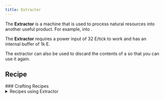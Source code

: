 ```yaml
---
title: Extractor
---
```


<ItemImage file="extractor" alt="Extractor" size="200" />

The **Extractor** is a machine that is used to process natural resources into another useful product. For example, <McItem slug="techreborn:sap" inline={true}/> into <McItem slug="techreborn:rubber" inline={true}/>.

The **Extractor** requires a power input of 32 E/tick to work and has an internal buffer of 1k E.

The extractor can also be used to discard the contents of a <McItem slug="techreborn:cell" inline={true}/> so that you can use it again.

## Recipe

<CraftingTable recipe="input techreborn:treetap techreborn:basic_machine_frame techreborn:treetap input techreborn:treetap techreborn:electronic_circuit techreborn:treetap input air air air output techreborn:extractor" />
### Crafting Recipes
		<details>
			<summary>Recipes using Extractor</summary>
			<details>
				<summary><McItem slug="minecraft:black_dye" /></summary>
				<Machine config={{
  "id": "black_dye_from_ink_sac",
  "input": [
    {
      "id": "minecraft:ink_sac",
      "qty": 1
    }
  ],
  "output": [
    {
      "id": "minecraft:black_dye",
      "qty": 2
    }
  ],
  "tool": "techreborn:extractor",
  "meta": {
    "power": 10,
    "time": 300
  }
}} />
<Machine config={{
  "id": "black_dye_from_wither_rose",
  "input": [
    {
      "id": "minecraft:wither_rose",
      "qty": 1
    }
  ],
  "output": [
    {
      "id": "minecraft:black_dye",
      "qty": 2
    }
  ],
  "tool": "techreborn:extractor",
  "meta": {
    "power": 10,
    "time": 300
  }
}} />
				</details>
<details>
				<summary><McItem slug="minecraft:blue_dye" /></summary>
				<Machine config={{
  "id": "blue_dye_from_cornflower",
  "input": [
    {
      "id": "minecraft:cornflower",
      "qty": 1
    }
  ],
  "output": [
    {
      "id": "minecraft:blue_dye",
      "qty": 2
    }
  ],
  "tool": "techreborn:extractor",
  "meta": {
    "power": 10,
    "time": 300
  }
}} />
<Machine config={{
  "id": "blue_dye_from_lapis_lazuli",
  "input": [
    {
      "id": "minecraft:lapis_lazuli",
      "qty": 1
    }
  ],
  "output": [
    {
      "id": "minecraft:blue_dye",
      "qty": 2
    }
  ],
  "tool": "techreborn:extractor",
  "meta": {
    "power": 10,
    "time": 300
  }
}} />
<Machine config={{
  "id": "blue_dye_from_tube_coral",
  "input": [
    {
      "id": "minecraft:tube_coral",
      "qty": 1
    }
  ],
  "output": [
    {
      "id": "minecraft:blue_dye",
      "qty": 1
    }
  ],
  "tool": "techreborn:extractor",
  "meta": {
    "power": 10,
    "time": 200
  }
}} />
<Machine config={{
  "id": "blue_dye_from_tube_coral_block",
  "input": [
    {
      "id": "minecraft:tube_coral_block",
      "qty": 1
    }
  ],
  "output": [
    {
      "id": "minecraft:blue_dye",
      "qty": 5
    }
  ],
  "tool": "techreborn:extractor",
  "meta": {
    "power": 10,
    "time": 400
  }
}} />
<Machine config={{
  "id": "blue_dye_from_tube_coral_fan",
  "input": [
    {
      "id": "minecraft:tube_coral_fan",
      "qty": 1
    }
  ],
  "output": [
    {
      "id": "minecraft:blue_dye",
      "qty": 1
    }
  ],
  "tool": "techreborn:extractor",
  "meta": {
    "power": 10,
    "time": 200
  }
}} />
				</details>
<Machine config={{
  "id": "brown_dye_from_cocoa_beans",
  "input": [
    {
      "id": "minecraft:cocoa_beans",
      "qty": 1
    }
  ],
  "output": [
    {
      "id": "minecraft:brown_dye",
      "qty": 2
    }
  ],
  "tool": "techreborn:extractor",
  "meta": {
    "power": 10,
    "time": 300
  }
}} />
<details>
				<summary><McItem slug="minecraft:bucket" /></summary>
				<Machine config={{
  "id": "bucket_from_lava_bucket",
  "input": [
    {
      "id": "minecraft:lava_bucket",
      "qty": 1
    }
  ],
  "output": [
    {
      "id": "minecraft:bucket",
      "qty": 1
    }
  ],
  "tool": "techreborn:extractor",
  "meta": {
    "power": 10,
    "time": 150
  }
}} />
<Machine config={{
  "id": "bucket_from_milk_bucket",
  "input": [
    {
      "id": "minecraft:milk_bucket",
      "qty": 1
    }
  ],
  "output": [
    {
      "id": "minecraft:bucket",
      "qty": 1
    }
  ],
  "tool": "techreborn:extractor",
  "meta": {
    "power": 10,
    "time": 150
  }
}} />
<Machine config={{
  "id": "bucket_from_powder_snow_bucket",
  "input": [
    {
      "id": "minecraft:powder_snow_bucket",
      "qty": 1
    }
  ],
  "output": [
    {
      "id": "minecraft:bucket",
      "qty": 1
    }
  ],
  "tool": "techreborn:extractor",
  "meta": {
    "power": 10,
    "time": 150
  }
}} />
<Machine config={{
  "id": "bucket_from_water_bucket",
  "input": [
    {
      "id": "minecraft:water_bucket",
      "qty": 1
    }
  ],
  "output": [
    {
      "id": "minecraft:bucket",
      "qty": 1
    }
  ],
  "tool": "techreborn:extractor",
  "meta": {
    "power": 10,
    "time": 150
  }
}} />
				</details>
<Machine config={{
  "id": "clay_ball_from_clay",
  "input": [
    {
      "id": "minecraft:clay",
      "qty": 1
    }
  ],
  "output": [
    {
      "id": "minecraft:clay_ball",
      "qty": 4
    }
  ],
  "tool": "techreborn:extractor",
  "meta": {
    "power": 10,
    "time": 300
  }
}} />
<details>
				<summary><McItem slug="minecraft:cyan_dye" /></summary>
				<Machine config={{
  "id": "cyan_dye_from_pitcher_plant",
  "input": [
    {
      "id": "minecraft:pitcher_plant",
      "qty": 1
    }
  ],
  "output": [
    {
      "id": "minecraft:cyan_dye",
      "qty": 4
    }
  ],
  "tool": "techreborn:extractor",
  "meta": {
    "power": 10,
    "time": 300
  }
}} />
<Machine config={{
  "id": "cyan_dye_from_prismarine_shard",
  "input": [
    {
      "id": "minecraft:prismarine_shard",
      "qty": 1
    }
  ],
  "output": [
    {
      "id": "minecraft:cyan_dye",
      "qty": 1
    }
  ],
  "tool": "techreborn:extractor",
  "meta": {
    "power": 10,
    "time": 300
  }
}} />
				</details>
<Machine config={{
  "id": "flint_from_gravel",
  "input": [
    {
      "id": "minecraft:gravel",
      "qty": 1
    }
  ],
  "output": [
    {
      "id": "minecraft:flint",
      "qty": 1
    }
  ],
  "tool": "techreborn:extractor",
  "meta": {
    "power": 2,
    "time": 200
  }
}} />
<details>
				<summary><McItem slug="minecraft:glass_bottle" /></summary>
				<Machine config={{
  "id": "glass_bottle_from_experience_bottle",
  "input": [
    {
      "id": "minecraft:experience_bottle",
      "qty": 1
    }
  ],
  "output": [
    {
      "id": "minecraft:glass_bottle",
      "qty": 1
    }
  ],
  "tool": "techreborn:extractor",
  "meta": {
    "power": 10,
    "time": 150
  }
}} />
<Machine config={{
  "id": "glass_bottle_from_honey_bottle",
  "input": [
    {
      "id": "minecraft:honey_bottle",
      "qty": 1
    }
  ],
  "output": [
    {
      "id": "minecraft:glass_bottle",
      "qty": 1
    }
  ],
  "tool": "techreborn:extractor",
  "meta": {
    "power": 10,
    "time": 150
  }
}} />
<Machine config={{
  "id": "glass_bottle_from_lingering_potion",
  "input": [
    {
      "id": "minecraft:lingering_potion",
      "qty": 1
    }
  ],
  "output": [
    {
      "id": "minecraft:glass_bottle",
      "qty": 1
    }
  ],
  "tool": "techreborn:extractor",
  "meta": {
    "power": 10,
    "time": 150
  }
}} />
<Machine config={{
  "id": "glass_bottle_from_potion",
  "input": [
    {
      "id": "minecraft:potion",
      "qty": 1
    }
  ],
  "output": [
    {
      "id": "minecraft:glass_bottle",
      "qty": 1
    }
  ],
  "tool": "techreborn:extractor",
  "meta": {
    "power": 10,
    "time": 150
  }
}} />
<Machine config={{
  "id": "glass_bottle_from_splash_potion",
  "input": [
    {
      "id": "minecraft:splash_potion",
      "qty": 1
    }
  ],
  "output": [
    {
      "id": "minecraft:glass_bottle",
      "qty": 1
    }
  ],
  "tool": "techreborn:extractor",
  "meta": {
    "power": 10,
    "time": 150
  }
}} />
				</details>
<details>
				<summary><McItem slug="minecraft:gray_dye" /></summary>
				<Machine config={{
  "id": "gray_dye_from_closed_eyeblossom",
  "input": [
    {
      "id": "minecraft:closed_eyeblossom",
      "qty": 1
    }
  ],
  "output": [
    {
      "id": "minecraft:gray_dye",
      "qty": 2
    }
  ],
  "tool": "techreborn:extractor",
  "meta": {
    "power": 10,
    "time": 300
  }
}} />
<Machine config={{
  "id": "gray_dye_from_dead_brain_coral",
  "input": [
    {
      "id": "minecraft:dead_brain_coral",
      "qty": 1
    }
  ],
  "output": [
    {
      "id": "minecraft:gray_dye",
      "qty": 1
    }
  ],
  "tool": "techreborn:extractor",
  "meta": {
    "power": 10,
    "time": 200
  }
}} />
<Machine config={{
  "id": "gray_dye_from_dead_brain_coral_block",
  "input": [
    {
      "id": "minecraft:dead_brain_coral_block",
      "qty": 1
    }
  ],
  "output": [
    {
      "id": "minecraft:gray_dye",
      "qty": 5
    }
  ],
  "tool": "techreborn:extractor",
  "meta": {
    "power": 10,
    "time": 400
  }
}} />
<Machine config={{
  "id": "gray_dye_from_dead_brain_coral_fan",
  "input": [
    {
      "id": "minecraft:dead_brain_coral_fan",
      "qty": 1
    }
  ],
  "output": [
    {
      "id": "minecraft:gray_dye",
      "qty": 1
    }
  ],
  "tool": "techreborn:extractor",
  "meta": {
    "power": 10,
    "time": 200
  }
}} />
<Machine config={{
  "id": "gray_dye_from_dead_bubble_coral",
  "input": [
    {
      "id": "minecraft:dead_bubble_coral",
      "qty": 1
    }
  ],
  "output": [
    {
      "id": "minecraft:gray_dye",
      "qty": 1
    }
  ],
  "tool": "techreborn:extractor",
  "meta": {
    "power": 10,
    "time": 200
  }
}} />
<Machine config={{
  "id": "gray_dye_from_dead_bubble_coral_block",
  "input": [
    {
      "id": "minecraft:dead_bubble_coral_block",
      "qty": 1
    }
  ],
  "output": [
    {
      "id": "minecraft:gray_dye",
      "qty": 5
    }
  ],
  "tool": "techreborn:extractor",
  "meta": {
    "power": 10,
    "time": 400
  }
}} />
<Machine config={{
  "id": "gray_dye_from_dead_bubble_coral_fan",
  "input": [
    {
      "id": "minecraft:dead_bubble_coral_fan",
      "qty": 1
    }
  ],
  "output": [
    {
      "id": "minecraft:gray_dye",
      "qty": 1
    }
  ],
  "tool": "techreborn:extractor",
  "meta": {
    "power": 10,
    "time": 200
  }
}} />
<Machine config={{
  "id": "gray_dye_from_dead_fire_coral",
  "input": [
    {
      "id": "minecraft:dead_fire_coral",
      "qty": 1
    }
  ],
  "output": [
    {
      "id": "minecraft:gray_dye",
      "qty": 1
    }
  ],
  "tool": "techreborn:extractor",
  "meta": {
    "power": 10,
    "time": 200
  }
}} />
<Machine config={{
  "id": "gray_dye_from_dead_fire_coral_block",
  "input": [
    {
      "id": "minecraft:dead_fire_coral_block",
      "qty": 1
    }
  ],
  "output": [
    {
      "id": "minecraft:gray_dye",
      "qty": 5
    }
  ],
  "tool": "techreborn:extractor",
  "meta": {
    "power": 10,
    "time": 400
  }
}} />
<Machine config={{
  "id": "gray_dye_from_dead_fire_coral_fan",
  "input": [
    {
      "id": "minecraft:dead_fire_coral_fan",
      "qty": 1
    }
  ],
  "output": [
    {
      "id": "minecraft:gray_dye",
      "qty": 1
    }
  ],
  "tool": "techreborn:extractor",
  "meta": {
    "power": 10,
    "time": 200
  }
}} />
<Machine config={{
  "id": "gray_dye_from_dead_horn_coral",
  "input": [
    {
      "id": "minecraft:dead_horn_coral",
      "qty": 1
    }
  ],
  "output": [
    {
      "id": "minecraft:gray_dye",
      "qty": 1
    }
  ],
  "tool": "techreborn:extractor",
  "meta": {
    "power": 10,
    "time": 200
  }
}} />
<Machine config={{
  "id": "gray_dye_from_dead_horn_coral_block",
  "input": [
    {
      "id": "minecraft:dead_horn_coral_block",
      "qty": 1
    }
  ],
  "output": [
    {
      "id": "minecraft:gray_dye",
      "qty": 5
    }
  ],
  "tool": "techreborn:extractor",
  "meta": {
    "power": 10,
    "time": 400
  }
}} />
<Machine config={{
  "id": "gray_dye_from_dead_horn_coral_fan",
  "input": [
    {
      "id": "minecraft:dead_horn_coral_fan",
      "qty": 1
    }
  ],
  "output": [
    {
      "id": "minecraft:gray_dye",
      "qty": 1
    }
  ],
  "tool": "techreborn:extractor",
  "meta": {
    "power": 10,
    "time": 200
  }
}} />
<Machine config={{
  "id": "gray_dye_from_dead_tube_coral",
  "input": [
    {
      "id": "minecraft:dead_tube_coral",
      "qty": 1
    }
  ],
  "output": [
    {
      "id": "minecraft:gray_dye",
      "qty": 1
    }
  ],
  "tool": "techreborn:extractor",
  "meta": {
    "power": 10,
    "time": 200
  }
}} />
<Machine config={{
  "id": "gray_dye_from_dead_tube_coral_block",
  "input": [
    {
      "id": "minecraft:dead_tube_coral_block",
      "qty": 1
    }
  ],
  "output": [
    {
      "id": "minecraft:gray_dye",
      "qty": 5
    }
  ],
  "tool": "techreborn:extractor",
  "meta": {
    "power": 10,
    "time": 400
  }
}} />
<Machine config={{
  "id": "gray_dye_from_dead_tube_coral_fan",
  "input": [
    {
      "id": "minecraft:dead_tube_coral_fan",
      "qty": 1
    }
  ],
  "output": [
    {
      "id": "minecraft:gray_dye",
      "qty": 1
    }
  ],
  "tool": "techreborn:extractor",
  "meta": {
    "power": 10,
    "time": 200
  }
}} />
				</details>
<details>
				<summary><McItem slug="minecraft:green_dye" /></summary>
				<Machine config={{
  "id": "green_dye_from_plantball",
  "input": [
    {
      "id": "techreborn:plantball",
      "qty": 1
    }
  ],
  "output": [
    {
      "id": "minecraft:green_dye",
      "qty": 1
    }
  ],
  "tool": "techreborn:extractor",
  "meta": {
    "power": 10,
    "time": 300
  }
}} />
<Machine config={{
  "id": "green_dye_from_verdant_froglight",
  "input": [
    {
      "id": "minecraft:verdant_froglight",
      "qty": 3
    }
  ],
  "output": [
    {
      "id": "minecraft:green_dye",
      "qty": 1
    }
  ],
  "tool": "techreborn:extractor",
  "meta": {
    "power": 10,
    "time": 300
  }
}} />
				</details>
<Machine config={{
  "id": "gunpowder_from_tnt",
  "input": [
    {
      "id": "minecraft:tnt",
      "qty": 1
    }
  ],
  "output": [
    {
      "id": "minecraft:gunpowder",
      "qty": 2
    }
  ],
  "tool": "techreborn:extractor",
  "meta": {
    "power": 10,
    "time": 300
  }
}} />
<Machine config={{
  "id": "hanging_roots_from_mangrove_roots",
  "input": [
    {
      "id": "minecraft:mangrove_roots",
      "qty": 1
    }
  ],
  "output": [
    {
      "id": "minecraft:hanging_roots",
      "qty": 1
    }
  ],
  "tool": "techreborn:extractor",
  "meta": {
    "power": 2,
    "time": 200
  }
}} />
<Machine config={{
  "id": "heart_of_the_sea_from_conduit",
  "input": [
    {
      "id": "minecraft:conduit",
      "qty": 1
    }
  ],
  "output": [
    {
      "id": "minecraft:heart_of_the_sea",
      "qty": 1
    }
  ],
  "tool": "techreborn:extractor",
  "meta": {
    "power": 10,
    "time": 1000
  }
}} />
<Machine config={{
  "id": "light_blue_dye_from_blue_orchid",
  "input": [
    {
      "id": "minecraft:blue_orchid",
      "qty": 1
    }
  ],
  "output": [
    {
      "id": "minecraft:light_blue_dye",
      "qty": 2
    }
  ],
  "tool": "techreborn:extractor",
  "meta": {
    "power": 10,
    "time": 300
  }
}} />
<details>
				<summary><McItem slug="minecraft:light_gray_dye" /></summary>
				<Machine config={{
  "id": "light_gray_dye_from_azure_bluet",
  "input": [
    {
      "id": "minecraft:azure_bluet",
      "qty": 1
    }
  ],
  "output": [
    {
      "id": "minecraft:light_gray_dye",
      "qty": 2
    }
  ],
  "tool": "techreborn:extractor",
  "meta": {
    "power": 10,
    "time": 300
  }
}} />
<Machine config={{
  "id": "light_gray_dye_from_oxeye_daisy",
  "input": [
    {
      "id": "minecraft:oxeye_daisy",
      "qty": 1
    }
  ],
  "output": [
    {
      "id": "minecraft:light_gray_dye",
      "qty": 2
    }
  ],
  "tool": "techreborn:extractor",
  "meta": {
    "power": 10,
    "time": 300
  }
}} />
<Machine config={{
  "id": "light_gray_dye_from_white_tulip",
  "input": [
    {
      "id": "minecraft:white_tulip",
      "qty": 1
    }
  ],
  "output": [
    {
      "id": "minecraft:light_gray_dye",
      "qty": 2
    }
  ],
  "tool": "techreborn:extractor",
  "meta": {
    "power": 10,
    "time": 300
  }
}} />
				</details>
<details>
				<summary><McItem slug="minecraft:magenta_dye" /></summary>
				<Machine config={{
  "id": "magenta_dye_from_allium",
  "input": [
    {
      "id": "minecraft:allium",
      "qty": 1
    }
  ],
  "output": [
    {
      "id": "minecraft:magenta_dye",
      "qty": 2
    }
  ],
  "tool": "techreborn:extractor",
  "meta": {
    "power": 10,
    "time": 300
  }
}} />
<Machine config={{
  "id": "magenta_dye_from_lilac",
  "input": [
    {
      "id": "minecraft:lilac",
      "qty": 1
    }
  ],
  "output": [
    {
      "id": "minecraft:magenta_dye",
      "qty": 4
    }
  ],
  "tool": "techreborn:extractor",
  "meta": {
    "power": 10,
    "time": 300
  }
}} />
				</details>
<Machine config={{
  "id": "mangrove_roots_from_muddy_mangrove_roots",
  "input": [
    {
      "id": "minecraft:muddy_mangrove_roots",
      "qty": 1
    }
  ],
  "output": [
    {
      "id": "minecraft:mangrove_roots",
      "qty": 1
    }
  ],
  "tool": "techreborn:extractor",
  "meta": {
    "power": 2,
    "time": 200
  }
}} />
<details>
				<summary><McItem slug="minecraft:orange_dye" /></summary>
				<Machine config={{
  "id": "orange_dye_from_carrot",
  "input": [
    {
      "id": "minecraft:carrot",
      "qty": 3
    }
  ],
  "output": [
    {
      "id": "minecraft:orange_dye",
      "qty": 1
    }
  ],
  "tool": "techreborn:extractor",
  "meta": {
    "power": 10,
    "time": 300
  }
}} />
<Machine config={{
  "id": "orange_dye_from_glow_berries",
  "input": [
    {
      "id": "minecraft:glow_berries",
      "qty": 4
    }
  ],
  "output": [
    {
      "id": "minecraft:orange_dye",
      "qty": 1
    }
  ],
  "tool": "techreborn:extractor",
  "meta": {
    "power": 10,
    "time": 300
  }
}} />
<Machine config={{
  "id": "orange_dye_from_open_eyeblossom",
  "input": [
    {
      "id": "minecraft:open_eyeblossom",
      "qty": 1
    }
  ],
  "output": [
    {
      "id": "minecraft:orange_dye",
      "qty": 2
    }
  ],
  "tool": "techreborn:extractor",
  "meta": {
    "power": 10,
    "time": 300
  }
}} />
<Machine config={{
  "id": "orange_dye_from_orange_tulip",
  "input": [
    {
      "id": "minecraft:orange_tulip",
      "qty": 1
    }
  ],
  "output": [
    {
      "id": "minecraft:orange_dye",
      "qty": 2
    }
  ],
  "tool": "techreborn:extractor",
  "meta": {
    "power": 10,
    "time": 300
  }
}} />
<Machine config={{
  "id": "orange_dye_from_torchflower",
  "input": [
    {
      "id": "minecraft:torchflower",
      "qty": 1
    }
  ],
  "output": [
    {
      "id": "minecraft:orange_dye",
      "qty": 2
    }
  ],
  "tool": "techreborn:extractor",
  "meta": {
    "power": 10,
    "time": 300
  }
}} />
				</details>
<details>
				<summary><McItem slug="minecraft:paper" /></summary>
				<Machine config={{
  "id": "paper_from_book",
  "input": [
    {
      "id": "minecraft:book",
      "qty": 1
    }
  ],
  "output": [
    {
      "id": "minecraft:paper",
      "qty": 2
    }
  ],
  "tool": "techreborn:extractor",
  "meta": {
    "power": 10,
    "time": 200
  }
}} />
<Machine config={{
  "id": "paper_from_enchanted_book",
  "input": [
    {
      "id": "minecraft:enchanted_book",
      "qty": 1
    }
  ],
  "output": [
    {
      "id": "minecraft:paper",
      "qty": 2
    }
  ],
  "tool": "techreborn:extractor",
  "meta": {
    "power": 10,
    "time": 200
  }
}} />
<Machine config={{
  "id": "paper_from_manual",
  "input": [
    {
      "id": "techreborn:manual",
      "qty": 1
    }
  ],
  "output": [
    {
      "id": "minecraft:paper",
      "qty": 2
    }
  ],
  "tool": "techreborn:extractor",
  "meta": {
    "power": 10,
    "time": 200
  }
}} />
<Machine config={{
  "id": "paper_from_writable_book",
  "input": [
    {
      "id": "minecraft:writable_book",
      "qty": 1
    }
  ],
  "output": [
    {
      "id": "minecraft:paper",
      "qty": 2
    }
  ],
  "tool": "techreborn:extractor",
  "meta": {
    "power": 10,
    "time": 200
  }
}} />
<Machine config={{
  "id": "paper_from_written_book",
  "input": [
    {
      "id": "minecraft:written_book",
      "qty": 1
    }
  ],
  "output": [
    {
      "id": "minecraft:paper",
      "qty": 2
    }
  ],
  "tool": "techreborn:extractor",
  "meta": {
    "power": 10,
    "time": 200
  }
}} />
				</details>
<Machine config={{
  "id": "phantom_membrane_from_elytra",
  "input": [
    {
      "id": "minecraft:elytra",
      "qty": 1
    }
  ],
  "output": [
    {
      "id": "minecraft:phantom_membrane",
      "qty": 2
    }
  ],
  "tool": "techreborn:extractor",
  "meta": {
    "power": 10,
    "time": 300
  }
}} />
<details>
				<summary><McItem slug="minecraft:pink_dye" /></summary>
				<Machine config={{
  "id": "pink_dye_from_brain_coral",
  "input": [
    {
      "id": "minecraft:brain_coral",
      "qty": 1
    }
  ],
  "output": [
    {
      "id": "minecraft:pink_dye",
      "qty": 1
    }
  ],
  "tool": "techreborn:extractor",
  "meta": {
    "power": 10,
    "time": 200
  }
}} />
<Machine config={{
  "id": "pink_dye_from_brain_coral_block",
  "input": [
    {
      "id": "minecraft:brain_coral_block",
      "qty": 1
    }
  ],
  "output": [
    {
      "id": "minecraft:pink_dye",
      "qty": 5
    }
  ],
  "tool": "techreborn:extractor",
  "meta": {
    "power": 10,
    "time": 400
  }
}} />
<Machine config={{
  "id": "pink_dye_from_brain_coral_fan",
  "input": [
    {
      "id": "minecraft:brain_coral_fan",
      "qty": 1
    }
  ],
  "output": [
    {
      "id": "minecraft:pink_dye",
      "qty": 1
    }
  ],
  "tool": "techreborn:extractor",
  "meta": {
    "power": 10,
    "time": 200
  }
}} />
<Machine config={{
  "id": "pink_dye_from_peony",
  "input": [
    {
      "id": "minecraft:peony",
      "qty": 1
    }
  ],
  "output": [
    {
      "id": "minecraft:pink_dye",
      "qty": 4
    }
  ],
  "tool": "techreborn:extractor",
  "meta": {
    "power": 10,
    "time": 300
  }
}} />
<Machine config={{
  "id": "pink_dye_from_pink_petals",
  "input": [
    {
      "id": "minecraft:pink_petals",
      "qty": 1
    }
  ],
  "output": [
    {
      "id": "minecraft:pink_dye",
      "qty": 2
    }
  ],
  "tool": "techreborn:extractor",
  "meta": {
    "power": 10,
    "time": 300
  }
}} />
<Machine config={{
  "id": "pink_dye_from_pink_tulip",
  "input": [
    {
      "id": "minecraft:pink_tulip",
      "qty": 1
    }
  ],
  "output": [
    {
      "id": "minecraft:pink_dye",
      "qty": 2
    }
  ],
  "tool": "techreborn:extractor",
  "meta": {
    "power": 10,
    "time": 300
  }
}} />
				</details>
<Machine config={{
  "id": "pink_petals_from_cherry_leaves",
  "input": [
    {
      "id": "minecraft:cherry_leaves",
      "qty": 1
    }
  ],
  "output": [
    {
      "id": "minecraft:pink_petals",
      "qty": 4
    }
  ],
  "tool": "techreborn:extractor",
  "meta": {
    "power": 10,
    "time": 300
  }
}} />
<details>
				<summary><McItem slug="minecraft:purple_dye" /></summary>
				<Machine config={{
  "id": "purple_dye_from_bubble_coral",
  "input": [
    {
      "id": "minecraft:bubble_coral",
      "qty": 1
    }
  ],
  "output": [
    {
      "id": "minecraft:purple_dye",
      "qty": 1
    }
  ],
  "tool": "techreborn:extractor",
  "meta": {
    "power": 10,
    "time": 200
  }
}} />
<Machine config={{
  "id": "purple_dye_from_bubble_coral_block",
  "input": [
    {
      "id": "minecraft:bubble_coral_block",
      "qty": 1
    }
  ],
  "output": [
    {
      "id": "minecraft:purple_dye",
      "qty": 5
    }
  ],
  "tool": "techreborn:extractor",
  "meta": {
    "power": 10,
    "time": 400
  }
}} />
<Machine config={{
  "id": "purple_dye_from_bubble_coral_fan",
  "input": [
    {
      "id": "minecraft:bubble_coral_fan",
      "qty": 1
    }
  ],
  "output": [
    {
      "id": "minecraft:purple_dye",
      "qty": 1
    }
  ],
  "tool": "techreborn:extractor",
  "meta": {
    "power": 10,
    "time": 200
  }
}} />
<Machine config={{
  "id": "purple_dye_from_pearlescent_froglight",
  "input": [
    {
      "id": "minecraft:pearlescent_froglight",
      "qty": 3
    }
  ],
  "output": [
    {
      "id": "minecraft:purple_dye",
      "qty": 1
    }
  ],
  "tool": "techreborn:extractor",
  "meta": {
    "power": 10,
    "time": 300
  }
}} />
<Machine config={{
  "id": "purple_dye_from_shulker_shell",
  "input": [
    {
      "id": "minecraft:shulker_shell",
      "qty": 1
    }
  ],
  "output": [
    {
      "id": "minecraft:purple_dye",
      "qty": 4
    }
  ],
  "tool": "techreborn:extractor",
  "meta": {
    "power": 10,
    "time": 300
  }
}} />
				</details>
<details>
				<summary><McItem slug="minecraft:red_dye" /></summary>
				<Machine config={{
  "id": "red_dye_from_beetroot",
  "input": [
    {
      "id": "minecraft:beetroot",
      "qty": 1
    }
  ],
  "output": [
    {
      "id": "minecraft:red_dye",
      "qty": 2
    }
  ],
  "tool": "techreborn:extractor",
  "meta": {
    "power": 10,
    "time": 300
  }
}} />
<Machine config={{
  "id": "red_dye_from_fire_coral",
  "input": [
    {
      "id": "minecraft:fire_coral",
      "qty": 1
    }
  ],
  "output": [
    {
      "id": "minecraft:red_dye",
      "qty": 1
    }
  ],
  "tool": "techreborn:extractor",
  "meta": {
    "power": 10,
    "time": 200
  }
}} />
<Machine config={{
  "id": "red_dye_from_fire_coral_block",
  "input": [
    {
      "id": "minecraft:fire_coral_block",
      "qty": 1
    }
  ],
  "output": [
    {
      "id": "minecraft:red_dye",
      "qty": 5
    }
  ],
  "tool": "techreborn:extractor",
  "meta": {
    "power": 10,
    "time": 400
  }
}} />
<Machine config={{
  "id": "red_dye_from_fire_coral_fan",
  "input": [
    {
      "id": "minecraft:fire_coral_fan",
      "qty": 1
    }
  ],
  "output": [
    {
      "id": "minecraft:red_dye",
      "qty": 1
    }
  ],
  "tool": "techreborn:extractor",
  "meta": {
    "power": 10,
    "time": 200
  }
}} />
<Machine config={{
  "id": "red_dye_from_poppy",
  "input": [
    {
      "id": "minecraft:poppy",
      "qty": 1
    }
  ],
  "output": [
    {
      "id": "minecraft:red_dye",
      "qty": 2
    }
  ],
  "tool": "techreborn:extractor",
  "meta": {
    "power": 10,
    "time": 300
  }
}} />
<Machine config={{
  "id": "red_dye_from_red_tulip",
  "input": [
    {
      "id": "minecraft:red_tulip",
      "qty": 1
    }
  ],
  "output": [
    {
      "id": "minecraft:red_dye",
      "qty": 2
    }
  ],
  "tool": "techreborn:extractor",
  "meta": {
    "power": 10,
    "time": 300
  }
}} />
<Machine config={{
  "id": "red_dye_from_rose_bush",
  "input": [
    {
      "id": "minecraft:rose_bush",
      "qty": 1
    }
  ],
  "output": [
    {
      "id": "minecraft:red_dye",
      "qty": 4
    }
  ],
  "tool": "techreborn:extractor",
  "meta": {
    "power": 10,
    "time": 300
  }
}} />
<Machine config={{
  "id": "red_dye_from_sweet_berries",
  "input": [
    {
      "id": "minecraft:sweet_berries",
      "qty": 4
    }
  ],
  "output": [
    {
      "id": "minecraft:red_dye",
      "qty": 1
    }
  ],
  "tool": "techreborn:extractor",
  "meta": {
    "power": 10,
    "time": 300
  }
}} />
				</details>
<details>
				<summary><McItem slug="techreborn:rubber" /></summary>
				<Machine config={{
  "id": "rubber_from_log",
  "input": [
    {
      "id": "techreborn:rubber_logs",
      "qty": 1
    }
  ],
  "output": [
    {
      "id": "techreborn:rubber",
      "qty": 1
    }
  ],
  "tool": "techreborn:extractor",
  "meta": {
    "power": 10,
    "time": 300
  }
}} />
<Machine config={{
  "id": "rubber_from_rubber_sapling",
  "input": [
    {
      "id": "techreborn:rubber_sapling",
      "qty": 1
    }
  ],
  "output": [
    {
      "id": "techreborn:rubber",
      "qty": 1
    }
  ],
  "tool": "techreborn:extractor",
  "meta": {
    "power": 10,
    "time": 300
  }
}} />
<Machine config={{
  "id": "rubber_from_sap",
  "input": [
    {
      "id": "techreborn:sap",
      "qty": 1
    }
  ],
  "output": [
    {
      "id": "techreborn:rubber",
      "qty": 3
    }
  ],
  "tool": "techreborn:extractor",
  "meta": {
    "power": 10,
    "time": 300
  }
}} />
<Machine config={{
  "id": "rubber_from_slime_ball",
  "input": [
    {
      "id": "minecraft:slimeball",
      "qty": 1
    }
  ],
  "output": [
    {
      "id": "techreborn:rubber",
      "qty": 2
    }
  ],
  "tool": "techreborn:extractor",
  "meta": {
    "power": 10,
    "time": 300
  }
}} />
				</details>
<Machine config={{
  "id": "sculk_from_sculk_catalyst",
  "input": [
    {
      "id": "minecraft:sculk_catalyst",
      "qty": 1
    }
  ],
  "output": [
    {
      "id": "minecraft:sculk",
      "qty": 1
    }
  ],
  "tool": "techreborn:extractor",
  "meta": {
    "power": 10,
    "time": 200
  }
}} />
<Machine config={{
  "id": "slime_ball_from_sticky_piston",
  "input": [
    {
      "id": "minecraft:sticky_piston",
      "qty": 1
    }
  ],
  "output": [
    {
      "id": "minecraft:slimeball",
      "qty": 1
    }
  ],
  "tool": "techreborn:extractor",
  "meta": {
    "power": 10,
    "time": 300
  }
}} />
<details>
				<summary><McItem slug="techreborn:sponge_piece" /></summary>
				<Machine config={{
  "id": "sponge_piece_from_cod",
  "input": [
    {
      "id": "minecraft:raw_cod",
      "qty": 64
    }
  ],
  "output": [
    {
      "id": "techreborn:sponge_piece",
      "qty": 1
    }
  ],
  "tool": "techreborn:extractor",
  "meta": {
    "power": 10,
    "time": 1000
  }
}} />
<Machine config={{
  "id": "sponge_piece_from_pufferfish",
  "input": [
    {
      "id": "minecraft:pufferfish",
      "qty": 32
    }
  ],
  "output": [
    {
      "id": "techreborn:sponge_piece",
      "qty": 1
    }
  ],
  "tool": "techreborn:extractor",
  "meta": {
    "power": 10,
    "time": 1000
  }
}} />
				</details>
<details>
				<summary><McItem slug="minecraft:stick" /></summary>
				<Machine config={{
  "id": "stick_from_armor_stand",
  "input": [
    {
      "id": "minecraft:armor_stand",
      "qty": 1
    }
  ],
  "output": [
    {
      "id": "minecraft:stick",
      "qty": 3
    }
  ],
  "tool": "techreborn:extractor",
  "meta": {
    "power": 10,
    "time": 300
  }
}} />
<Machine config={{
  "id": "stick_from_dead_bush",
  "input": [
    {
      "id": "minecraft:dead_bush",
      "qty": 1
    }
  ],
  "output": [
    {
      "id": "minecraft:stick",
      "qty": 2
    }
  ],
  "tool": "techreborn:extractor",
  "meta": {
    "power": 10,
    "time": 300
  }
}} />
				</details>
<details>
				<summary><McItem slug="minecraft:string" /></summary>
				<Machine config={{
  "id": "string_from_banner",
  "input": [
    {
      "id": "minecraft:banners",
      "qty": 1
    }
  ],
  "output": [
    {
      "id": "minecraft:string",
      "qty": 5
    }
  ],
  "tool": "techreborn:extractor",
  "meta": {
    "power": 10,
    "time": 300
  }
}} />
<Machine config={{
  "id": "string_from_bed",
  "input": [
    {
      "id": "minecraft:beds",
      "qty": 1
    }
  ],
  "output": [
    {
      "id": "minecraft:string",
      "qty": 3
    }
  ],
  "tool": "techreborn:extractor",
  "meta": {
    "power": 10,
    "time": 300
  }
}} />
<Machine config={{
  "id": "string_from_bow",
  "input": [
    {
      "id": "minecraft:bow",
      "qty": 1
    }
  ],
  "output": [
    {
      "id": "minecraft:string",
      "qty": 1
    }
  ],
  "tool": "techreborn:extractor",
  "meta": {
    "power": 10,
    "time": 300
  }
}} />
<Machine config={{
  "id": "string_from_crossbow",
  "input": [
    {
      "id": "minecraft:crossbow",
      "qty": 1
    }
  ],
  "output": [
    {
      "id": "minecraft:string",
      "qty": 1
    }
  ],
  "tool": "techreborn:extractor",
  "meta": {
    "power": 10,
    "time": 300
  }
}} />
<Machine config={{
  "id": "string_from_painting_tool",
  "input": [
    {
      "id": "techreborn:painting_tool",
      "qty": 1
    }
  ],
  "output": [
    {
      "id": "minecraft:string",
      "qty": 1
    }
  ],
  "tool": "techreborn:extractor",
  "meta": {
    "power": 10,
    "time": 150
  }
}} />
				</details>
<Machine config={{
  "id": "sugar_from_sugar_cane",
  "input": [
    {
      "id": "minecraft:sugar_cane",
      "qty": 2
    }
  ],
  "output": [
    {
      "id": "minecraft:sugar",
      "qty": 3
    }
  ],
  "tool": "techreborn:extractor",
  "meta": {
    "power": 2,
    "time": 200
  }
}} />
<details>
				<summary><McItem slug="minecraft:wheat_seeds" /></summary>
				<Machine config={{
  "id": "wheat_seeds_from_fern",
  "input": [
    {
      "id": "minecraft:fern",
      "qty": 1
    }
  ],
  "output": [
    {
      "id": "minecraft:wheat_seeds",
      "qty": 1
    }
  ],
  "tool": "techreborn:extractor",
  "meta": {
    "power": 10,
    "time": 300
  }
}} />
<Machine config={{
  "id": "wheat_seeds_from_short_grass",
  "input": [
    {
      "id": "minecraft:short_grass",
      "qty": 1
    }
  ],
  "output": [
    {
      "id": "minecraft:wheat_seeds",
      "qty": 1
    }
  ],
  "tool": "techreborn:extractor",
  "meta": {
    "power": 10,
    "time": 300
  }
}} />
				</details>
<details>
				<summary><McItem slug="minecraft:white_dye" /></summary>
				<Machine config={{
  "id": "white_dye_from_bone_meal",
  "input": [
    {
      "id": "minecraft:bone_meal",
      "qty": 1
    }
  ],
  "output": [
    {
      "id": "minecraft:white_dye",
      "qty": 2
    }
  ],
  "tool": "techreborn:extractor",
  "meta": {
    "power": 10,
    "time": 300
  }
}} />
<Machine config={{
  "id": "white_dye_from_lily_of_the_valley",
  "input": [
    {
      "id": "minecraft:lily_of_the_valley",
      "qty": 1
    }
  ],
  "output": [
    {
      "id": "minecraft:white_dye",
      "qty": 2
    }
  ],
  "tool": "techreborn:extractor",
  "meta": {
    "power": 10,
    "time": 300
  }
}} />
				</details>
<details>
				<summary><McItem slug="minecraft:yellow_dye" /></summary>
				<Machine config={{
  "id": "yellow_dye_from_dandelion",
  "input": [
    {
      "id": "minecraft:dandelion",
      "qty": 1
    }
  ],
  "output": [
    {
      "id": "minecraft:yellow_dye",
      "qty": 2
    }
  ],
  "tool": "techreborn:extractor",
  "meta": {
    "power": 10,
    "time": 300
  }
}} />
<Machine config={{
  "id": "yellow_dye_from_horn_coral",
  "input": [
    {
      "id": "minecraft:horn_coral",
      "qty": 1
    }
  ],
  "output": [
    {
      "id": "minecraft:yellow_dye",
      "qty": 1
    }
  ],
  "tool": "techreborn:extractor",
  "meta": {
    "power": 10,
    "time": 200
  }
}} />
<Machine config={{
  "id": "yellow_dye_from_horn_coral_block",
  "input": [
    {
      "id": "minecraft:horn_coral_block",
      "qty": 1
    }
  ],
  "output": [
    {
      "id": "minecraft:yellow_dye",
      "qty": 5
    }
  ],
  "tool": "techreborn:extractor",
  "meta": {
    "power": 10,
    "time": 400
  }
}} />
<Machine config={{
  "id": "yellow_dye_from_horn_coral_fan",
  "input": [
    {
      "id": "minecraft:horn_coral_fan",
      "qty": 1
    }
  ],
  "output": [
    {
      "id": "minecraft:yellow_dye",
      "qty": 1
    }
  ],
  "tool": "techreborn:extractor",
  "meta": {
    "power": 10,
    "time": 200
  }
}} />
<Machine config={{
  "id": "yellow_dye_from_ochre_froglight",
  "input": [
    {
      "id": "minecraft:ochre_froglight",
      "qty": 3
    }
  ],
  "output": [
    {
      "id": "minecraft:yellow_dye",
      "qty": 1
    }
  ],
  "tool": "techreborn:extractor",
  "meta": {
    "power": 10,
    "time": 300
  }
}} />
<Machine config={{
  "id": "yellow_dye_from_sunflower",
  "input": [
    {
      "id": "minecraft:sunflower",
      "qty": 1
    }
  ],
  "output": [
    {
      "id": "minecraft:yellow_dye",
      "qty": 4
    }
  ],
  "tool": "techreborn:extractor",
  "meta": {
    "power": 10,
    "time": 300
  }
}} />
				</details>

		</details>